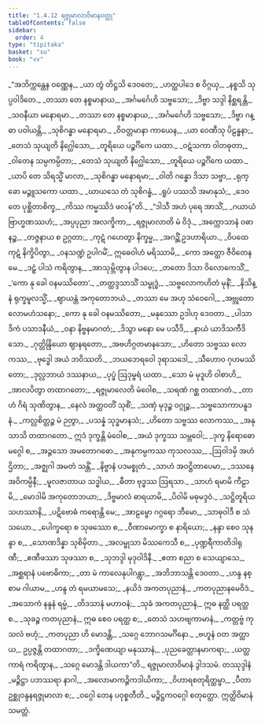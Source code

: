 ```yaml
---
title: "1.4.12 ရဇ္ဇုမာလာဝိမာနဝတ္ထု"
tableOfContents: false
sidebar:
  order: 4
type: "tipitaka"
basket: "su"
book: "vv"
---
```



<DynamicBreadcrumb />

<Division number="826" book="vv">

<Paragraph number="664" type="verses" book="vv">
_“အဘိက္ကန္တေန ဝဏ္ဏေန,_  
_ယာ တွံ တိဋ္ဌသိ ဒေဝတေ;_  
_ဟတ္ထပါဒေ စ ဝိဂ္ဂယှ,_  
_နစ္စသိ သုပ္ပဝါဒိတေ._  

</Paragraph>

</Division>
<Division number="827" book="vv">

<Paragraph number="665" type="verses" book="vv">
_တဿာ တေ နစ္စမာနာယ,_  
_အင်္ဂမင်္ဂေဟိ သဗ္ဗသော;_  
_ဒိဗ္ဗာ သဒ္ဒါ နိစ္ဆရန္တိ,_  
_သဝနီယာ မနောရမာ._  

</Paragraph>

</Division>
<Division number="828" book="vv">

<Paragraph number="666" type="verses" book="vv">
_တဿာ တေ နစ္စမာနာယ,_  
_အင်္ဂမင်္ဂေဟိ သဗ္ဗသော;_  
_ဒိဗ္ဗာ ဂန္ဓာ ပဝါယန္တိ,_  
_သုစိဂန္ဓာ မနောရမာ._  

</Paragraph>

</Division>
<Division number="829" book="vv">

<Paragraph number="667" type="verses" book="vv">
_ဝိဝတ္တမာနာ ကာယေန,_  
_ယာ ဝေဏီသု ပိဠန္ဓနာ;_  
_တေသံ သုယျတိ နိဂ္ဃေါသော,_  
_တူရိယေ ပဉ္စင်္ဂိကေ ယထာ._  

</Paragraph>

</Division>
<Division number="830" book="vv">

<Paragraph number="668" type="verses" book="vv">
_ဝဋံသကာ ဝါတဓုတာ,_  
_ဝါတေန သမ္ပကမ္ပိတာ;_  
_တေသံ သုယျတိ နိဂ္ဃေါသော,_  
_တူရိယေ ပဉ္စင်္ဂိကေ ယထာ._  

</Paragraph>

</Division>
<Division number="831" book="vv">

<Paragraph number="669" type="verses" book="vv">
_ယာပိ တေ သိရသ္မိံ မာလာ,_  
_သုစိဂန္ဓာ မနောရမာ;_  
_ဝါတိ ဂန္ဓော ဒိသာ သဗ္ဗာ,_  
_ရုက္ခော မဉ္ဇူသကော ယထာ._  

</Paragraph>

</Division>
<Division number="832" book="vv">

<Paragraph number="670" type="verses" book="vv">
_ဃာယသေ တံ သုစိဂန္ဓံ,_  
_ရူပံ ပဿသိ အမာနုသံ;_  
_ဒေဝတေ ပုစ္ဆိတာစိက္ခ,_  
_ကိဿ ကမ္မဿိဒံ ဖလန်”တိ._  

</Paragraph>

</Division>
<Division number="833" book="vv">

<Paragraph number="671" type="verses" book="vv">
_“ဒါသီ အဟံ ပုရေ အာသိံ,_  
_ဂယာယံ ဗြာဟ္မဏဿဟံ;_  
_အပ္ပပုညာ အလက္ခိကာ,_  
_ရဇ္ဇုမာလာတိ မံ ဝိဒုံ._  

</Paragraph>

</Division>
<Division number="834" book="vv">

<Paragraph number="672" type="verses" book="vv">
_အက္ကောသာနံ ဝဓာနဉ္စ,_  
_တဇ္ဇနာယ စ ဥဂ္ဂတာ;_  
_ကုဋံ ဂဟေတွာ နိက္ခမ္မ,_  
_အဂဉ္ဆိံ ဥဒဟာရိယာ._  

</Paragraph>

</Division>
<Division number="835" book="vv">

<Paragraph number="673" type="verses" book="vv">
_ဝိပထေ ကုဋံ နိက္ခိပိတွာ,_  
_ဝနသဏ္ဍံ ဥပါဂမိံ;_  
ဣဓေဝါဟံ မရိဿာမိ,_  
_ကော အတ္ထော ဇီဝိတေန မေ._  

</Paragraph>

</Division>
<Division number="836" book="vv">

<Paragraph number="674" type="verses" book="vv">
_ဒဠှံ ပါသံ ကရိတွာန,_  
_အာသုမ္ဘိတွာန ပါဒပေ;_  
_တတော ဒိသာ ဝိလောကေသိံ,_  
_‘ကော နု ခေါ ဝနမဿိတော’._  

</Paragraph>

</Division>
<Division number="837" book="vv">

<Paragraph number="675" type="verses" book="vv">
_တတ္ထဒ္ဒသာသိံ သမ္ဗုဒ္ဓံ,_  
_သဗ္ဗလောကဟိတံ မုနိံ;_  
_နိသိန္နံ ရုက္ခမူလသ္မိံ,_  
_ဈာယန္တံ အကုတောဘယံ._  

</Paragraph>

</Division>
<Division number="838" book="vv">

<Paragraph number="676" type="verses" book="vv">
_တဿာ မေ အဟု သံဝေဂေါ,_  
_အဗ္ဘုတော လောမဟံသနော;_  
_ကော နု ခေါ ဝနမဿိတော,_  
_မနုဿော ဥဒါဟု ဒေဝတာ._  

</Paragraph>

</Division>
<Division number="839" book="vv">

<Paragraph number="677" type="verses" book="vv">
_ပါသာဒိကံ ပသာဒနီယံ,_  
_ဝနာ နိဗ္ဗနမာဂတံ;_  
_ဒိသွာ မနော မေ ပသီဒိ,_  
_နာယံ ယာဒိသကီဒိသော._  

</Paragraph>

</Division>
<Division number="840" book="vv">

<Paragraph number="678" type="verses" book="vv">
_ဂုတ္တိန္ဒြိယော ဈာနရတော,_  
_အဗဟိဂ္ဂတမာနသော;_  
_ဟိတော သဗ္ဗဿ လောကဿ,_  
_ဗုဒ္ဓေါ အယံ ဘဝိဿတိ._  

</Paragraph>

</Division>
<Division number="841" book="vv">

<Paragraph number="679" type="verses" book="vv">
_ဘယဘေရဝေါ ဒုရာသဒေါ,_  
_သီဟောဝ ဂုဟမဿိတော;_  
_ဒုလ္လဘာယံ ဒဿနာယ,_  
_ပုပ္ဖံ ဩဒုမ္ဗရံ ယထာ._  

</Paragraph>

</Division>
<Division number="842" book="vv">

<Paragraph number="680" type="verses" book="vv">
_သော မံ မုဒူဟိ ဝါစာဟိ,_  
_အာလပိတွာ တထာဂတော;_  
_ရဇ္ဇုမာလေတိ မံဝေါစ,_  
_သရဏံ ဂစ္ဆ တထာဂတံ._  

</Paragraph>

</Division>
<Division number="843" book="vv">

<Paragraph number="681" type="verses" book="vv">
_တာဟံ ဂိရံ သုဏိတွာန,_  
_နေလံ အတ္ထဝတိံ သုစိံ;_  
_သဏှံ မုဒုဉ္စ ဝဂ္ဂုဉ္စ,_  
_သဗ္ဗသောကာပနူဒနံ._  

</Paragraph>

</Division>
<Division number="844" book="vv">

<Paragraph number="682" type="verses" book="vv">
_ကလ္လစိတ္တဉ္စ မံ ဉတွာ,_  
_ပသန္နံ သုဒ္ဓမာနသံ;_  
_ဟိတော သဗ္ဗဿ လောကဿ,_  
_အနုသာသိ တထာဂတော._  

</Paragraph>

</Division>
<Division number="845" book="vv">

<Paragraph number="683" type="verses" book="vv">
ဣဒံ ဒုက္ခန္တိ မံဝေါစ,_  
_အယံ ဒုက္ခဿ သမ္ဘဝေါ;_  
_ဒုက္ခ နိရောဓော မဂ္ဂေါ စ,_  
_အဉ္ဇသော အမတောဂဓော._  

</Paragraph>

</Division>
<Division number="846" book="vv">

<Paragraph number="684" type="verses" book="vv">
_အနုကမ္ပကဿ ကုသလဿ,_  
_ဩဝါဒမှိ အဟံ ဌိတာ;_  
_အဇ္ဈဂါ အမတံ သန္တိံ,_  
_နိဗ္ဗာနံ ပဒမစ္စုတံ._  

</Paragraph>

</Division>
<Division number="847" book="vv">

<Paragraph number="685" type="verses" book="vv">
_သာဟံ အဝဋ္ဌိတာပေမာ,_  
_ဒဿနေ အဝိကမ္ပိနီ;_  
_မူလဇာတာယ သဒ္ဓါယ,_  
_ဓီတာ ဗုဒ္ဓဿ ဩရသာ._  

</Paragraph>

</Division>
<Division number="848" book="vv">

<Paragraph number="686" type="verses" book="vv">
_သာဟံ ရမာမိ ကီဠာမိ,_  
_မောဒါမိ အကုတောဘယာ;_  
_ဒိဗ္ဗမာလံ ဓာရယာမိ,_  
_ပိဝါမိ မဓုမဒ္ဒဝံ._  

</Paragraph>

</Division>
<Division number="849" book="vv">

<Paragraph number="687" type="verses" book="vv">
_သဋ္ဌိတူရိယသဟဿာနိ,_  
_ပဋိဗောဓံ ကရောန္တိ မေ;_  
_အာဠမ္ဗော ဂဂ္ဂရော ဘီမော,_  
_သာဓုဝါဒီ စ သံသယော._  

</Paragraph>

</Division>
<Division number="850" book="vv">

<Paragraph number="688" type="verses" book="vv">
_ပေါက္ခရော စ သုဖဿော စ,_  
_ဝီဏာမောက္ခာ စ နာရိယော;_  
_နန္ဒာ စေဝ သုနန္ဒာ စ,_  
_သောဏဒိန္နာ သုစိမှိတာ._  

</Paragraph>

</Division>
<Division number="851" book="vv">

<Paragraph number="689" type="verses" book="vv">
_အလမ္ဗုသာ မိဿကေသီ စ,_  
_ပုဏ္ဍရီကာတိဒါရုဏီ;_  
_ဧဏီဖဿာ သုဖဿာ စ,_  
_သုဘဒ္ဒါ မုဒုဝါဒိနီ._  

</Paragraph>

</Division>
<Division number="852" book="vv">

<Paragraph number="690" type="verses" book="vv">
_ဧတာ စညာ စ သေယျာသေ,_  
_အစ္ဆရာနံ ပဗောဓိကာ;_  
_တာ မံ ကာလေနုပါဂန္တွာ,_  
_အဘိဘာသန္တိ ဒေဝတာ._  

</Paragraph>

</Division>
<Division number="853" book="vv">

<Paragraph number="691" type="verses" book="vv">
_ဟန္ဒ နစ္စာမ ဂါယာမ,_  
_ဟန္ဒ တံ ရမယာမသေ;_  
_နယိဒံ အကတပုညာနံ,_  
_ကတပုညာနမေဝိဒံ._  

</Paragraph>

</Division>
<Division number="854" book="vv">

<Paragraph number="692" type="verses" book="vv">
_အသောကံ နန္ဒနံ ရမ္မံ,_  
_တိဒသာနံ မဟာဝနံ;_  
_သုခံ အကတပုညာနံ,_  
ဣဓ နတ္ထိ ပရတ္ထ စ._  

</Paragraph>

</Division>
<Division number="855" book="vv">

<Paragraph number="693" type="verses" book="vv">
_သုခဉ္စ ကတပုညာနံ,_  
ဣဓ စေဝ ပရတ္ထ စ;_  
_တေသံ သဟဗျကာမာနံ,_  
_ကတ္တဗ္ဗံ ကုသလံ ဗဟုံ;_  
_ကတပုညာ ဟိ မောဒန္တိ,_  
_သဂ္ဂေ ဘောဂသမင်္ဂိနော._  

</Paragraph>

</Division>
<Division number="856" book="vv">

<Paragraph number="694" type="verses" book="vv">
_ဗဟူနံ ဝတ အတ္ထာယ,_  
ဥပ္ပဇ္ဇန္တိ တထာဂတာ;_  
_ဒက္ခိဏေယျာ မနုဿာနံ,_  
_ပုညခေတ္တာနမာကရာ;_  
_ယတ္ထ ကာရံ ကရိတွာန,_  
_သဂ္ဂေ မောဒန္တိ ဒါယကာ”တိ._  


</Paragraph>
</Division>

<Paragraph number="695" type="center" book="vv">
ရဇ္ဇုမာလာဝိမာနံ ဒွါဒသမံ.



</Paragraph>

<Paragraph number="696" type="center" book="vv">
တဿုဒ္ဒါနံ


</Paragraph>

<Paragraph number="697" type="verses" book="vv">
_မဉ္ဇိဋ္ဌာ ပဘဿရာ နာဂါ,_  
_အလောမာကဉ္ဇိကဒါယိကာ;_  
_ဝိဟာရစတုရိတ္ထမ္ဗာ,_  
_ပီတာ ဥစ္ဆုဝန္ဒနရဇ္ဇုမာလာ စ;_  
_ဝဂ္ဂေါ တေန ပဝုစ္စတီတိ._  


</Paragraph>

<Paragraph number="698" type="center" book="vv">
မဉ္ဇိဋ္ဌကဝဂ္ဂေါ စတုတ္ထော.



</Paragraph>

<Paragraph number="699" type="center" book="vv">
ဣတ္ထိဝိမာနံ သမတ္တံ.
</Paragraph>